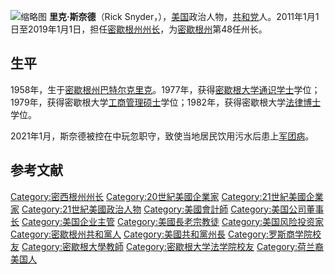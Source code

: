 [[File:RickSnyder.jpg|缩略图]]
'''里克·斯奈德'''（Rick Snyder，{{bd|1958年|8月19日|||}}），[[美国|美国]]政治人物，[[共和黨_(美國)|共和党]]人。2011年1月1日至2019年1月1日，担任[[密歇根州州长|密歇根州州长]]，为[[密歇根州|密歇根州]]第48任州长。

== 生平 ==
1958年，生于[[密歇根州|密歇根州]][[巴特尔克里克|巴特尔克里克]]。1977年，获得[[密歇根大学|密歇根大学]][[通识学士|通识学士]]学位；1979年，获得密歇根大学[[工商管理硕士|工商管理硕士]]学位；1982年，获得密歇根大学[[法律博士|法律博士]]学位。

2021年1月，斯奈德被控在{{le|弗林特水危机|Flint water crisis}}中玩忽职守，致使当地居民饮用污水后患上[[军团病|军团病]]。

==参考文献==
{{reflist}}

{{Authority control}}
[[Category:密西根州州长|Category:密西根州州长]]
[[Category:20世紀美國企業家|Category:20世紀美國企業家]]
[[Category:21世紀美國企業家|Category:21世紀美國企業家]]
[[Category:21世紀美國政治人物|Category:21世紀美國政治人物]]
[[Category:美國會計師|Category:美國會計師]]
[[Category:美国公司董事长|Category:美国公司董事长]]
[[Category:美国企业主管|Category:美国企业主管]]
[[Category:美國長老宗教徒|Category:美國長老宗教徒]]
[[Category:美国风险投资家|Category:美国风险投资家]]
[[Category:密歇根州共和黨人|Category:密歇根州共和黨人]]
[[Category:美國共和黨州長|Category:美國共和黨州長]]
[[Category:罗斯商学院校友|Category:罗斯商学院校友]]
[[Category:密歇根大學教師|Category:密歇根大學教師]]
[[Category:密歇根大学法学院校友|Category:密歇根大学法学院校友]]
[[Category:荷兰裔美国人|Category:荷兰裔美国人]]